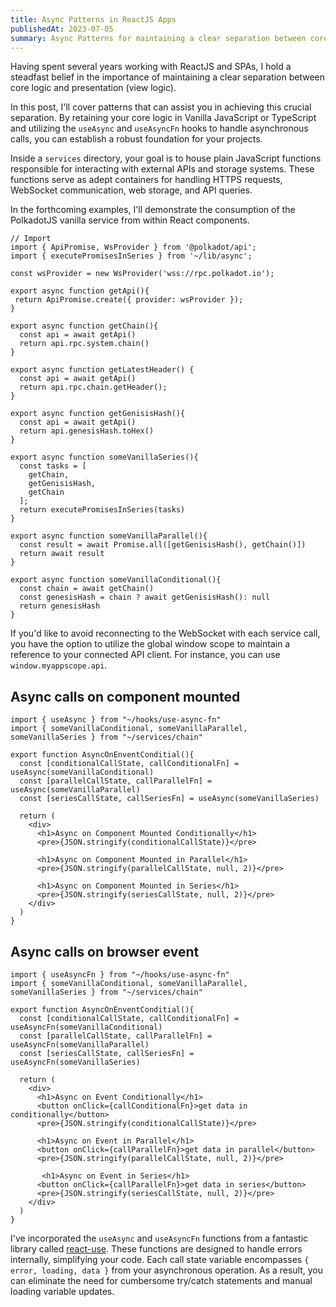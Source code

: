 ```yaml
---
title: Async Patterns in ReactJS Apps
publishedAt: 2023-07-05
summary: Async Patterns for maintaining a clear separation between core logic and presentation.
---
```


Having spent several years working with ReactJS and SPAs, I hold a steadfast belief in the importance of maintaining a clear separation between core logic and presentation (view logic). 

In this post, I'll cover patterns that can assist you in achieving this crucial separation. By retaining your core logic in Vanilla JavaScript or TypeScript and utilizing the `useAsync` and `useAsyncFn` hooks to handle asynchronous calls, you can establish a robust foundation for your projects. 

Inside a `services` directory, your goal is to house plain JavaScript functions responsible for interacting with external APIs and storage systems. These functions serve as adept containers for handling HTTPS requests, WebSocket communication, web storage, and API queries. 

In the forthcoming examples, I'll demonstrate the consumption of the PolkadotJS vanilla service from within React components.

```tsx
// Import
import { ApiPromise, WsProvider } from '@polkadot/api';
import { executePromisesInSeries } from '~/lib/async';

const wsProvider = new WsProvider('wss://rpc.polkadot.io');

export async function getApi(){
 return ApiPromise.create({ provider: wsProvider });
}

export async function getChain(){
  const api = await getApi()
  return api.rpc.system.chain()
}

export async function getLatestHeader() {
  const api = await getApi()
  return api.rpc.chain.getHeader();
}

export async function getGenisisHash(){
  const api = await getApi()
  return api.genesisHash.toHex()
}

export async function someVanillaSeries(){
  const tasks = [
    getChain, 
    getGenisisHash, 
    getChain
  ];
  return executePromisesInSeries(tasks)
}

export async function someVanillaParallel(){
  const result = await Promise.all([getGenisisHash(), getChain()])
  return await result
}

export async function someVanillaConditional(){
  const chain = await getChain()
  const genesisHash = chain ? await getGenisisHash(): null
  return genesisHash
}
```

If you'd like to avoid reconnecting to the WebSocket with each service call, you have the option to utilize the global window scope to maintain a reference to your connected API client. For instance, you can use `window.myappscope.api`.

## Async calls on component mounted

```tsx
import { useAsync } from "~/hooks/use-async-fn"
import { someVanillaConditional, someVanillaParallel, someVanillaSeries } from "~/services/chain"

export function AsyncOnEnventConditial(){
  const [conditionalCallState, callConditionalFn] = useAsync(someVanillaConditional)
  const [parallelCallState, callParallelFn] = useAsync(someVanillaParallel)
  const [seriesCallState, callSeriesFn] = useAsync(someVanillaSeries)
  
  return (
    <div>
      <h1>Async on Component Mounted Conditionally</h1>
      <pre>{JSON.stringify(conditionalCallState)}</pre>

      <h1>Async on Component Mounted in Parallel</h1>
      <pre>{JSON.stringify(parallelCallState, null, 2)}</pre>

      <h1>Async on Component Mounted in Series</h1>
      <pre>{JSON.stringify(seriesCallState, null, 2)}</pre>
    </div>
  )
}
```


## Async calls on browser event

```tsx
import { useAsyncFn } from "~/hooks/use-async-fn"
import { someVanillaConditional, someVanillaParallel, someVanillaSeries } from "~/services/chain"

export function AsyncOnEnventConditial(){
  const [conditionalCallState, callConditionalFn] = useAsyncFn(someVanillaConditional)
  const [parallelCallState, callParallelFn] = useAsyncFn(someVanillaParallel)
  const [seriesCallState, callSeriesFn] = useAsyncFn(someVanillaSeries)
  
  return (
    <div>
      <h1>Async on Event Conditionally</h1>
      <button onClick={callConditionalFn}>get data in conditionally</button>
      <pre>{JSON.stringify(conditionalCallState)}</pre>

      <h1>Async on Event in Parallel</h1>
      <button onClick={callParallelFn}>get data in parallel</button>
      <pre>{JSON.stringify(parallelCallState, null, 2)}</pre>

       <h1>Async on Event in Series</h1>
      <button onClick={callParallelFn}>get data in series</button>
      <pre>{JSON.stringify(seriesCallState, null, 2)}</pre>
    </div>
  )
}
```

I've incorporated the `useAsync` and `useAsyncFn` functions from a fantastic library called <a href="https://github.com/streamich/react-use" target="_blank">react-use</a>. These functions are designed to handle errors internally, simplifying your code. Each call state variable encompasses `{ error, loading, data }` from your asynchronous operation. As a result, you can eliminate the need for cumbersome try/catch statements and manual loading variable updates. 